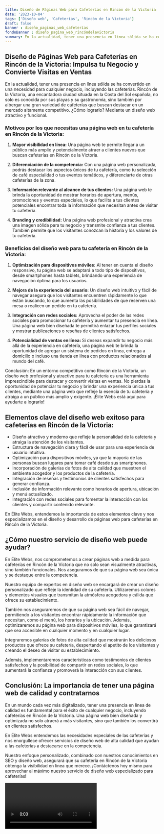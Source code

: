```yaml
---
title: Diseño de Páginas Web para Cafeterías en Rincón de la Victoria
date: '2023-10-04'
tags: ['Diseño web', 'Cafeterías', 'Rincón de la Victoria']
draft: false
banner : diseño_paginas_web_cafeterías
fondoBanner : diseño_pagina_web_rincóndelavictoria
summary: En la actualidad, tener una presencia en línea sólida se ha convertido en una necesidad para cualquier negocio, incluyendo las cafeterías. Rincón de la Victoria, una encantadora ciudad situada en la Costa del Sol española, no solo es conocida por sus playas y su gastronomía, sino también por albergar una gran variedad de cafeterías que buscan destacar en un mercado altamente competitivo. ¿Cómo lograrlo? Mediante un diseño web atractivo y funcional. 
---
```


## **Diseño de Páginas Web para Cafeterías en Rincón de la Victoria: Impulsa tu Negocio y Convierte Visitas en Ventas**

En la actualidad, tener una presencia en línea sólida se ha convertido en una necesidad para cualquier negocio, incluyendo las cafeterías. Rincón de la Victoria, una encantadora ciudad situada en la Costa del Sol española, no solo es conocida por sus playas y su gastronomía, sino también por albergar una gran variedad de cafeterías que buscan destacar en un mercado altamente competitivo. ¿Cómo lograrlo? Mediante un diseño web atractivo y funcional. 

### **Motivos por los que necesitas una página web en tu cafetería en Rincón de la Victoria:**

1. **Mayor visibilidad en línea:** Una página web te permite llegar a un público más amplio y potencialmente atraer a clientes nuevos que buscan cafeterías en Rincón de la Victoria. 

2. **Diferenciación de la competencia:** Con una página web personalizada, podrás destacar los aspectos únicos de tu cafetería, como tu selección de café especialidad o tus eventos temáticos, y diferenciarte de otras cafeterías de la zona.

3. **Información relevante al alcance de tus clientes:** Una página web te brinda la oportunidad de mostrar horarios de apertura, menús, promociones y eventos especiales, lo que facilita a tus clientes potenciales encontrar toda la información que necesitan antes de visitar tu cafetería.

4. **Branding y credibilidad:** Una página web profesional y atractiva crea una imagen sólida para tu negocio y transmite confianza a tus clientes. También permite que los visitantes conozcan la historia y los valores de tu cafetería.

### **Beneficios del diseño web para tu cafetería en Rincón de la Victoria:**

1. **Optimización para dispositivos móviles:** Al tener en cuenta el diseño responsivo, tu página web se adaptará a todo tipo de dispositivos, desde smartphones hasta tablets, brindando una experiencia de navegación óptima para los usuarios.

2. **Mejora de la experiencia del usuario:** Un diseño web intuitivo y fácil de navegar asegura que los visitantes encuentren rápidamente lo que están buscando, lo que aumenta las posibilidades de que reserven una mesa o realicen un pedido en tu cafetería.

3. **Integración con redes sociales:** Aprovecha el poder de las redes sociales para promocionar tu cafetería y aumentar tu presencia en línea. Una página web bien diseñada te permitirá enlazar tus perfiles sociales y mostrar publicaciones o reseñas de clientes satisfechos.

4. **Potencialidad de ventas en línea:** Si deseas expandir tu negocio más allá de la experiencia en cafetería, una página web te brinda la oportunidad de agregar un sistema de pedidos en línea, entrega a domicilio o incluso una tienda en línea con productos relacionados al mundo del café.

Conclusión: En un entorno competitivo como Rincón de la Victoria, un diseño web profesional y atractivo para tu cafetería es una herramienta imprescindible para destacar y convertir visitas en ventas. No pierdas la oportunidad de potenciar tu negocio y brindar una experiencia única a tus clientes, mediante una página web que refleje la esencia de tu cafetería y atraiga a un público más amplio y exigente. ¡Élite Webs está aquí para ayudarte a lograrlo!

<GifSeo />

<Cta />

## Elementos clave del diseño web exitoso para cafeterías en Rincón de la Victoria:

- Diseño atractivo y moderno que refleje la personalidad de la cafetería y atraiga la atención de los visitantes.
- Estructura de navegación clara y fácil de usar para una experiencia de usuario intuitiva.
- Optimización para dispositivos móviles, ya que la mayoría de las personas buscan lugares para tomar café desde sus smartphones.
- Incorporación de galerías de fotos de alta calidad que muestren el ambiente acogedor y los productos de la cafetería.
- Integración de reseñas y testimonios de clientes satisfechos para generar confianza.
- Inclusión de información relevante como horarios de apertura, ubicación y menú actualizado.
- Integración con redes sociales para fomentar la interacción con los clientes y compartir contenido relevante.

En Élite Webs, entendemos la importancia de estos elementos clave y nos especializamos en el diseño y desarrollo de páginas web para cafeterías en Rincón de la Victoria.

## ¿Cómo nuestro servicio de diseño web puede ayudar?

En Élite Webs, nos comprometemos a crear páginas web a medida para cafeterías en Rincón de la Victoria que no solo sean visualmente atractivas, sino también funcionales. Nos aseguramos de que su página web sea única y se destaque entre la competencia.

Nuestro equipo de expertos en diseño web se encargará de crear un diseño personalizado que refleje la identidad de su cafetería. Utilizaremos colores y elementos visuales que transmitan la atmósfera acogedora y cálida que ofrece su establecimiento.

También nos aseguraremos de que su página web sea fácil de navegar, permitiendo a los visitantes encontrar rápidamente la información que necesitan, como el menú, los horarios y la ubicación. Además, optimizaremos su página web para dispositivos móviles, lo que garantizará que sea accesible en cualquier momento y en cualquier lugar.

Integraremos galerías de fotos de alta calidad que mostrarán los deliciosos productos que ofrece su cafetería, despertando el apetito de los visitantes y creando el deseo de visitar su establecimiento.

Además, implementaremos características como testimonios de clientes satisfechos y la posibilidad de compartir en redes sociales, lo que aumentará la confianza y promoverá la interacción con sus clientes.

## Conclusión: La importancia de tener una página web de calidad y contratarnos

En un mundo cada vez más digitalizado, tener una presencia en línea de calidad es fundamental para el éxito de cualquier negocio, incluyendo cafeterías en Rincón de la Victoria. Una página web bien diseñada y optimizada no solo atraerá a más visitantes, sino que también los convertirá en clientes satisfechos.

En Élite Webs entendemos las necesidades especiales de las cafeterías y nos enorgullece ofrecer servicios de diseño web de alta calidad que ayudan a las cafeterías a destacarse en la competencia.

Nuestro enfoque personalizado, combinado con nuestros conocimientos en SEO y diseño web, asegurará que su cafetería en Rincón de la Victoria obtenga la visibilidad en línea que merece. ¡Contáctenos hoy mismo para aprovechar al máximo nuestro servicio de diseño web especializado para cafeterías!

<Video />

<CtaBot job='Cafeterías' city='Rincón de la Victoria'/>

<Gmaps query='Rincón de la Victoria+españa+maps' />